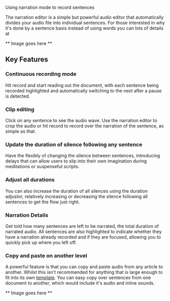 Using narration mode to record sentences

The narration editor is a simple but powerful audio editor that automatically divides your audio file into individual sentences. For those interested in why it's done by a sentence basis instead of using words you can lots of details at [](./) 

** Image goes here **

## Key Features

### Continuous recording mode

Hit record and start reading out the document, with each sentence being recorded highlighted and automatically switching to the next after a pause is detected.

### Clip editing

Click on any sentence to see the audio wave. Use the narration editor to crop the audio or hit record to record over the narration of the sentence, as simple as that.

### Update the duration of silence following any sentence

Have the flexibly of changing the silence between sentences, introducing delays that can allow users to slip into their own imagination during meditations or suspenseful scripts.

### Adjust all durations

You can also increase the duration of all silences using the duration adjustor, relatively increasing or decreasing the silence following all sentences to get the flow just right.

### Narration Details

Get told how many sentences are left to be narrated, the total duration of narrated audio. 
All sentences are also highlighted to indicate whether they have a narration already recorded and if they are focused, allowing you to quickly pick up where you left off.

### Copy and paste on another level

A powerful feature is that you can copy and paste audio from any article to another. Whilst this isn't recommended for anything that is large enough to fit into its own [template](./template). You can easy copy over sentences from one document to another, which would include it's audio and inline sounds.

** Image goes here **

